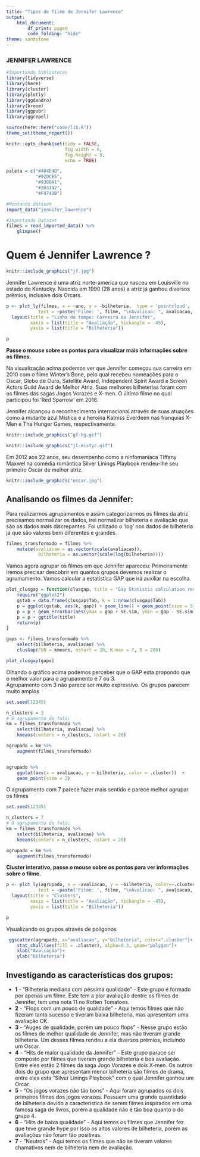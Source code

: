 ```yaml
---
title: "Tipos de filme de Jennifer Lawrence"
output:
    html_document:
        df_print: paged
        code_folding: "hide"
theme: sandstone
---
```


### JENNIFER LAWRENCE

```r
#Importando bibliotecas
library(tidyverse)
library(here)
library(cluster)
library(plotly)
library(ggdendro)
library(broom)
library(ggpubr)
library(ggrepel)

source(here::here("code/lib.R"))
theme_set(theme_report())

knitr::opts_chunk$set(tidy = FALSE,
                      fig.width = 6,
                      fig.height = 5,
                      echo = TRUE)

paleta = c("#404E4D",
           "#92DCE5",
           "#938BA1",
           "#2D3142",
           "#F4743B")
```

```r
#Montando dataset
import_data("jennifer_lawrence")
```


```r
#Importando Dataset 
filmes = read_imported_data() %>% 
    glimpse()
```

# Quem é Jennifer Lawrence ?

```r
knitr::include_graphics("jf.jpg")
```

Jennifer Lawrence é uma atriz norte-america que nasceu em Louisville no estado do Kentucky. Nascida em 1990 (28 anos) a atriz já ganhou diversos prêmios, inclusive dois Orcars. 


```r
p <- plot_ly(filmes, x = ~ano, y = ~bilheteria,  type = 'pointcloud',
            text = ~paste('Filme: ', filme, "\nAvalicao: ", avaliacao, "\nBilheteria: ", bilheteria, "\nAno:", ano)) %>% 
  layout(title = "Linha do tempo: Carreira da Jennifer",
         xaxis = list(title = "Avaliação", tickangle = -45),
         yaxis = list(title = "Bilheteria"))

p
```
**Passe o mouse sobre os pontos para visualizar mais informações sobre os filmes.**

Na visualização acima podemos ver que Jennifer começou sua carreira em 2010 com o filme Winter's Bone, pelo qual recebeu nomeações para o Oscar, Globo de Ouro, Satellite Award, Independent Spirit Award e Screen Actors Guild Award de Melhor Atriz. Suas melhores bilheterias foram com os filmes das sagas Jogos Vorazes e X-men. O último filme no qual participou foi 'Red Sparrow' em 2018.

Jennifer alcançou o reconhecimento internacional através de suas atuações como a mutante azul Mística e a heroína Katniss Everdeen nas franquias X-Men e The Hunger Games, respectivamente.

```r
knitr::include_graphics("gf-hg.gif")
```
```r
knitr::include_graphics("jl-mistyc.gif")
```

Em 2012 aos 22 anos, seu desempenho como a ninfomaníaca Tiffany Maxwel na comédia romântica Silver Linings Playbook rendeu-lhe seu primeiro Oscar de melhor atriz.

```r
knitr::include_graphics("oscar.jpg")
```

## Analisando os filmes da Jennifer:

Para realizarmos agrupamentos e assim categorizarmos os filmes da atriz precisamos normalizar os dados, irei normalizar bilheteria e avaliação que são os dados mais discrepantes.
Foi utilizado o 'log' nos dados de bilheteria já que são valores bem diferentes e grandes.
```r
filmes_transformado = filmes %>% 
    mutate(avaliacao = as.vector(scale(avaliacao)), 
            bilheteria = as.vector(scale(log(bilheteria))))
```
Vamos agora agrupar os filmes em que Jennifer apareceu:
Primeiramente iremos precisar descobrir em quantos grupos devemos realizar o agrumamento. Vamos calcular a estatistíca GAP que irá auxiliar na escolha.

```r
plot_clusgap = function(clusgap, title = "Gap Statistic calculation results") {
    require("ggplot2")
    gstab = data.frame(clusgap$Tab, k = 1:nrow(clusgap$Tab))
    p = ggplot(gstab, aes(k, gap)) + geom_line() + geom_point(size = 5)
    p = p + geom_errorbar(aes(ymax = gap + SE.sim, ymin = gap - SE.sim), width = .2)
    p = p + ggtitle(title)
    return(p)
}
```

```r
gaps <- filmes_transformado %>% 
    select(bilheteria, avaliacao) %>% 
    clusGap(FUN = kmeans, nstart = 20, K.max = 7, B = 200)

plot_clusgap(gaps)
```

Olhando o gráfico acima podemos perceber que o GAP esta propondo que o melhor valor para o agrupamento é 7 ou 3.  
Agrupamento com 3 não parece ser muito expressivo. Os grupos parecem muito amplos
```r
set.seed(12345)

n_clusters = 3
# O agrupamento de fato:
km = filmes_transformado %>% 
    select(bilheteria, avaliacao) %>% 
    kmeans(centers = n_clusters, nstart = 20)

agrupado = km %>% 
    augment(filmes_transformado)


agrupado %>% 
    ggplot(aes(x = avaliacao, y = bilheteria, color = .cluster))  + 
    geom_point(size = 2)
```

O agrupamento com 7 parece fazer mais sentido e parece melhor agrupar os filmes
```r
set.seed(12345)

n_clusters = 7
# O agrupamento de fato:
km = filmes_transformado %>% 
    select(bilheteria, avaliacao) %>% 
    kmeans(centers = n_clusters, nstart = 20)

agrupado = km %>% 
    augment(filmes_transformado)

```
**Cluster interativo, passe o mouse sobre os pontos para ver informações sobre o filme.**
```r
p <- plot_ly(agrupado, x = ~avaliacao, y = ~bilheteria, color=~.cluster,  type = 'pointcloud',
            text = ~paste('Filme: ', filme, "\nAvalicao: ", avaliacao, "\nBilheteria: ", bilheteria, "\nAno:", ano)) %>%
  layout(title = "Clusters",
         xaxis = list(title = "Avaliação", tickangle = -45),
         yaxis = list(title = "Bilheteria"))

p
```

Visualizando os grupos através de polígonos
```r
 ggscatter(agrupado, x="avaliacao", y="bilheteria", color=".cluster")+
    stat_chull(aes(fill = .cluster), alpha=0.3, geom="polygon")+
    xlab("Avaliação")+
    ylab("Bilheteria")

```

## Investigando as características dos grupos:
* **1** - "Bilheteria mediana com péssima qualidade" - Este grupo é formado por apenas um filme. Este tem a pior avaliação dentre os filmes de Jennifer, tem uma nota 11  no Rotten Tomatoes. 
* **2** - "Flops com um pouco de qualidade" - Aqui temos filmes que não fizeram tanto sucesso e tiveram baixa bilheteria, mas apresentam uma avaliação OK.
* **3** - "Auges de qualidade, porém um pouco flops" - Nesse grupo estão os filmes de melhor qualidade de Jennifer, mas não tiveram grande bilheteria. Um desses filmes rendeu a ela diversos prêmios, incluindo um Oscar.
* **4** - "Hits de maior qualidade da Jennifer" - Este grupo parace ser composto por filmes que tiveram grande bilheteria e boa avaliação. Entre eles estão 2 filmes da saga Jogo Vorazes e dois X-men. Os outros dois do grupo que apresentam menor bilheteria são filmes de drama, entre eles esta "Silver Linings Playbook" com o qual Jennifer ganhou um Orcar. 
* **5** - "Os jogos vorazes não tão bons" - Aqui foram agrupados os dois primeiros filmes dos jogos vorazes. Possuem uma grande quantidade de bilheteria devido a característica de serem filmes inspirados em uma famosa saga de livros, porém a qualidade não é tão boa quanto o do grupo 4.
* **6** - "Hits de baixa qualidade" - Aqui temos os filmes que Jennifer fez que teve grande hype por isso os altos valores de bilheteria, porém as avaliações não foram tão positivas.
* **7** - "Neutros" - Aqui temos os filmes que não se tiveram valores chamativos nem de bilheteria nem de avaliação.





















